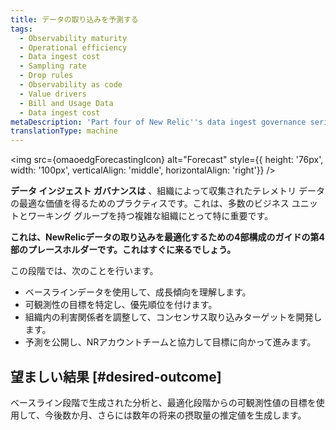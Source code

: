 ```yaml
---
title: データの取り込みを予測する
tags:
  - Observability maturity
  - Operational efficiency
  - Data ingest cost
  - Sampling rate
  - Drop rules
  - Observability as code
  - Value drivers
  - Bill and Usage Data
  - Data ingest cost
metaDescription: 'Part four of New Relic''s data ingest governance series on optimizing how you ingest and use your telemetry data: this focuses on forecasting data ingest.'
translationType: machine
---
```



<img
  src={omaoedgForecastingIcon}
  alt="Forecast"
  style={{ height: '76px', width: '100px', verticalAlign: 'middle', horizontalAlign: 'right'}}
/>

**データ インジェスト ガバナンスは** 、組織によって収集されたテレメトリ データの最適な価値を得るためのプラクティスです。これは、多数のビジネス ユニットとワーキング グループを持つ複雑な組織にとって特に重要です。

**これは、NewRelicデータの取り込みを最適化するための4部構成のガイドの第4部のプレースホルダーです。これはすぐに来るでしょう。**

この段階では、次のことを行います。

* ベースラインデータを使用して、成長傾向を理解します。
* 可観測性の目標を特定し、優先順位を付けます。
* 組織内の利害関係者を調整して、コンセンサス取り込みターゲットを開発します。
* 予測を公開し、NRアカウントチームと協力して目標に向かって進みます。

## 望ましい結果 [#desired-outcome]

ベースライン段階で生成された分析と、最適化段階からの可観測性値の目標を使用して、今後数か月、さらには数年の将来の摂取量の推定値を生成します。